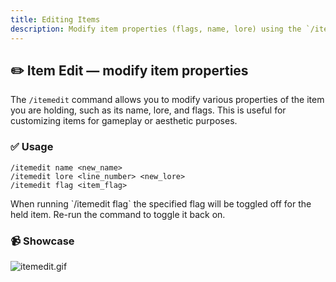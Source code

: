 ```yaml
---
title: Editing Items
description: Modify item properties (flags, name, lore) using the `/itemedit` command.
---
```






## ✏️ Item Edit — modify item properties
The `/itemedit` command allows you to modify various properties of the item you are holding, such as its name, lore, and flags.
This is useful for customizing items for gameplay or aesthetic purposes.

### ✅ Usage

```text
/itemedit name <new_name>
/itemedit lore <line_number> <new_lore>
/itemedit flag <item_flag>
```

<AlertBox type="info">
  When running `/itemedit flag` the specified flag will be toggled off for the held item.
  Re-run the command to toggle it back on.
</AlertBox>

### 📹 Showcase
![itemedit.gif](/docs/eternalcore/itemedit.gif)

